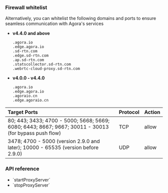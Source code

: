 <PlatformWrapper platform="web">

### Firewall whitelist

Alternatively, you can whitelist the following domains and ports to ensure seamless communication with Agora's services

* **v4.4.0 and above**

    ```
    .agora.io
    .edge.agora.io
    .sd-rtn.com
    .edge.sd-rtn.com
    .ap.sd-rtn.com
    .statscollector.sd-rtn.com
    .webrtc-cloud-proxy.sd-rtn.com
    ```

* **v4.0.0 - v4.4.0**

    ```
    .agora.io
    .edge.agora.io
    .agoraio.cn
    .edge.agoraio.cn
    ```

| Target Ports | Protocol | Action |
|:-------------|----------|---------|
| 80; 443; 3433; 4700 - 5000; 5668; 5669; 6080; 6443; 8667; 9667; 30011 - 30013 (for bypass push flow) | TCP | allow |
| 3478; 4700 - 5000 (version 2.9.0 and later); 10000 - 65535 (version before 2.9.0) | UDP | allow |

### API reference

- <Link to="{{Global.API_REF_WEB_ROOT}}/interfaces/iagorartcclient.html#startproxyserver">`startProxyServer`</Link>
- <Link to="{{Global.API_REF_WEB_ROOT}}/interfaces/iagorartcclient.html#stopproxyserver">`stopProxyServer`</Link>

</PlatformWrapper>
